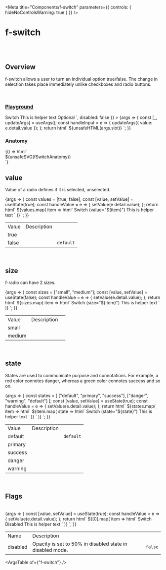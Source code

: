 
<Meta
	title="Components/f-switch"
	parameters={{
		controls: { hideNoControlsWarning: true }
	}}
/>

# f-switch

<br />
<br />

## Overview

<f-divider></f-divider>

f-switch allows a user to turn an individual option true/false. The change in selection takes place immediately unlike checkboxes and radio buttons.

<br />

### [Playground](/story/components-f-switch--playground)

<Canvas>
	<Story
		name="Playground"
		argTypes={{
			value: { control: "boolean" },
			state: {
				control: "select",
				options: ["default", "success", "primary", "warning", "danger"]
			},
			size: {
				control: "radio",
				options: ["small", "medium"]
			},
			slot: { control: "text" },
			disabled: {
				control: "boolean"
			}
		}}
		args={{
			value: true,
			state: "default",
			size: "medium",
			slot: ` <f-div padding="none" align="middle-center" slot="label">
              <f-text variant="para" size="small">Switch</f-text>
            </f-div>
            <f-div padding="none" align="middle-center" slot="help">
              <f-text variant="para" size="small">This is helper text</f-text>
            </f-div><f-text slot="subtitle" align="right" state="secondary" variant="para" size="small">Optional</f-text>
			<f-icon slot="icon-tooltip" source="i-question-filled" tooltip="some info"></f-icon>`,
			disabled: false
		}}
	>
		{args => {
			const [_, updateArgs] = useArgs();
			const handleInput = e => {
				updateArgs({ value: e.detail.value });
			};
			return html`
				<f-div width="100%">
					<f-switch
						size=${args.size}
						value=${args.value}
						state=${args.state}
						?disabled=${args.disabled}
						@input=${handleInput}
					>
						${unsafeHTML(args.slot)}
					</f-switch>
				</f-div>
			`;
		}}
	</Story>
</Canvas>

<br />

### Anatomy

<f-divider></f-divider>

<Story name="Anatomy">
	{() => html`<div class="align-center">${unsafeSVG(fSwitchAnatomy)}</div>`}
</Story>

<br />

## value

Value of a radio defines if it is selected, unselected.

<Canvas>
	<Story name="value">
		{args => {
			const values = [true, false];
			const [value, setValue] = useState(true);
			const handleValue = e => {
				setValue(e.detail.value);
			};
			return html`
				<f-div width="100%" align="middle-center" padding="large" gap="medium">
					${values.map(
						item => html`<f-div padding="medium">
           <f-switch
              size="medium"
              .value=${item}
              @input=${handleValue}
            >
              <f-div padding="none" align="middle-center" slot="label">
            <f-text variant="para" size="small">Switch (value="${item}")</f-text>
          </f-div>
          <f-div padding="none" align="middle-center" slot="help">
            <f-text variant="para" size="small">This is helper text</f-text>
          </f-div>
            </f-switch></f-div
        ></f-div
      >`
					)}
				</f-div>
			`;
		}}
	</Story>
</Canvas>

<table class="custom-table">
	<tbody>
		<tr>
			<td>Value</td>
			<td>Description</td>
			<td></td>
		</tr>
		<tr>
			<td>true</td>
			<td></td>
			<td></td>
		</tr>
		<tr>
			<td>false</td>
			<td></td>
			<td>
				<code>default</code>
			</td>
		</tr>
	</tbody>
</table>

<br />

## size

<f-divider></f-divider>

f-radio can have 2 sizes.

<Canvas>
	<Story name="size">
		{args => {
			const sizes = ["small", "medium"];
			const [value, setValue] = useState(false);
			const handleValue = e => {
				setValue(e.detail.value);
			};
			return html`
				<f-div width="100%" align="top-center" padding="large" gap="medium">
					${sizes.map(
						item => html`<f-div padding="small">
         <f-switch
              .size=${item}
              .value=${value}
              @input=${handleValue}
            >
              <f-div padding="none" align="middle-center" slot="label">
            <f-text variant="para" size="small">Switch (size="${item}")</f-text>
          </f-div>
          <f-div padding="none" align="middle-center" slot="help">
            <f-text variant="para" size="small">This is helper text</f-text>
          </f-div>
            </f-switch></f-div
        ></f-div
      >`
					)}
				</f-div>
			`;
		}}
	</Story>
</Canvas>

<table class="custom-table">
	<tbody>
		<tr>
			<td>Value</td>
			<td>Description</td>
			<td></td>
		</tr>
		<tr>
			<td>small</td>
			<td></td>
			<td></td>
		</tr>
		<tr>
			<td>medium</td>
			<td></td>
			<td></td>
		</tr>
	</tbody>
</table>

<br />

## state

<f-divider></f-divider>

States are used to communicate purpose and connotations. For example, a red color connotes danger, whereas a green color connotes success and so on.

<Canvas>
	<Story name="state">
		{args => {
			const states = [
				["default", "primary", "success"],
				["danger", "warning", "default"]
			];
			const [value, setValue] = useState(true);
			const handleValue = e => {
				setValue(e.detail.value);
			};
			return html`
				<f-div direction="column" gap="medium">
					${states.map(
						item => html` <f-div align="middle-center" padding="large" gap="medium">
							${item.map(
								state => html`<f-div padding="small"
									><f-switch size="medium" .value=${value} .state=${state} @input=${handleValue}>
										<f-div padding="none" align="middle-center" slot="label">
											<f-text variant="para" size="small">Switch (state="${state}")</f-text>
										</f-div>
										<f-div padding="none" align="middle-center" slot="help">
											<f-text variant="para" size="small">This is helper text</f-text>
										</f-div>
									</f-switch></f-div
								>`
							)}
						</f-div>`
					)}
				</f-div>
			`;
		}}
	</Story>
</Canvas>

<table class="custom-table">
	<tbody>
		<tr>
			<td>Value</td>
			<td>Description</td>
			<td></td>
		</tr>
		<tr>
			<td>default</td>
			<td></td>
			<td>
				<code>default</code>
			</td>
		</tr>
		<tr>
			<td>primary</td>
			<td></td>
			<td> </td>
		</tr>
		<tr>
			<td>success</td>
			<td></td>
			<td></td>
		</tr>
		<tr>
			<td>danger</td>
			<td></td>
			<td></td>
		</tr>
		<tr>
			<td>warning</td>
			<td></td>
			<td></td>
		</tr>
	</tbody>
</table>

<br />

## Flags

<f-divider></f-divider>

<br />

<Canvas>
	<Story name="Flags">
		{args => {
			const [value, setValue] = useState(true);
			const handleValue = e => {
				setValue(e.detail.value);
			};
			return html`
				<f-div width="100%" align="top-center" padding="large" gap="medium">
					${[0].map(
						item => html`<f-div>
         <f-switch
              size="medium"
              .value=${value}
              ?disabled=${true}
              @input=${handleValue}
            >
              <f-div padding="none" align="middle-center" slot="label">
            <f-text variant="para" size="small">Switch Disabled</f-text>
          </f-div>
          <f-div padding="none" align="middle-center" slot="help">
            <f-text variant="para" size="small">This is helper text</f-text>
          </f-div>
            </f-switch></f-div
        ></f-div
      >`
					)}
				</f-div>
			`;
		}}
	</Story>
</Canvas>

<table class="custom-table">
	<tbody>
		<tr>
			<td>Name</td>
			<td>Description</td>
			<td></td>
		</tr>
		<tr>
			<td>disabled</td>
			<td>Opacity is set to 50% in disabled state in disabled mode.</td>
			<td>
				<code>false</code>
			</td>
		</tr>
	</tbody>
</table>

<ArgsTable of={"f-switch"} />
